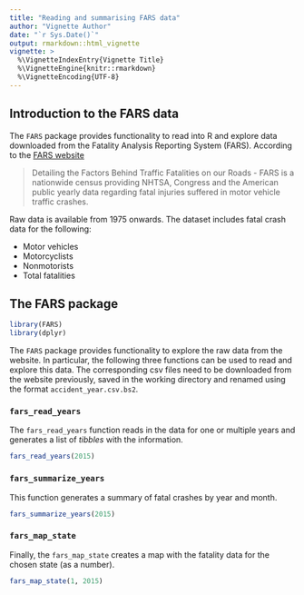 ```yaml
---
title: "Reading and summarising FARS data"
author: "Vignette Author"
date: "`r Sys.Date()`"
output: rmarkdown::html_vignette
vignette: >
  %\VignetteIndexEntry{Vignette Title}
  %\VignetteEngine{knitr::rmarkdown}
  %\VignetteEncoding{UTF-8}
---
```


## Introduction to the FARS data

The `FARS` package provides functionality to read into R and explore data downloaded from the Fatality Analysis Reporting System (FARS).
According to the [FARS website](https://www.nhtsa.gov/research-data/fatality-analysis-reporting-system-fars)

> Detailing the Factors Behind Traffic Fatalities on our Roads - FARS is a nationwide census providing NHTSA, Congress and the American public yearly data regarding fatal injuries suffered in motor vehicle traffic crashes.

Raw data is available from 1975 onwards. The dataset includes fatal crash data for the following:

- Motor vehicles
- Motorcyclists
- Nonmotorists
- Total fatalities

## The FARS package
```r
library(FARS)
library(dplyr)
```

The `FARS` package provides functionality to explore the raw data from the website. In particular, the following three functions can be used to read and explore this data. The corresponding csv files need to be downloaded from the website previously, saved in the working directory and renamed using the format `accident_year.csv.bs2`.

### `fars_read_years`

The `fars_read_years` function reads in the data for one or multiple years and generates a list of *tibbles* with the information. 

```r
fars_read_years(2015)
```


### `fars_summarize_years`

This function generates a summary of fatal crashes by year and month.

```r
fars_summarize_years(2015)
```

### `fars_map_state`

Finally, the `fars_map_state` creates a map with the fatality data for the chosen state (as a number).

```r
fars_map_state(1, 2015)
```






